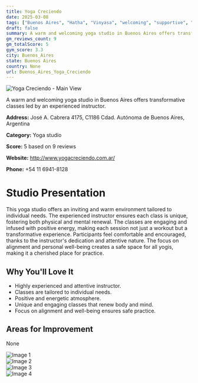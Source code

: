 ```yaml
---
title: Yoga Creciendo
date: 2025-03-08
tags: ["Buenos Aires", "Hatha", "Vinyasa", "welcoming", "supportive", "Buenos Aires"]  
draft: false
summary: A warm and welcoming yoga studio in Buenos Aires offers transformative classes led by an experienced instructor.
gm_reviews_count: 9
gm_totalScore: 5
gym_score: 3.3
city: Buenos_Aires
state: Buenos Aires
country: None
url: Buenos_Aires_Yoga_Creciendo
---
```


<div className="aspect-[16/9] relative my-8">
  <img 
    src="https://lh5.googleusercontent.com/p/AF1QipOmUWMayAbcL1jO25kMsxZq_FJf5O89NnDbRM4T=w1920-h1080-k-no"
    alt="Yoga Creciendo - Main View"
    className="object-cover absolute inset-0 w-full h-full rounded-lg"
  />
</div>

A warm and welcoming yoga studio in Buenos Aires offers transformative classes led by an experienced instructor.

**Address:** José A. Cabrera 4175, C1186 Cdad. Autónoma de Buenos Aires, Argentina

**Category:** Yoga studio

**Score:** 5 based on 9 reviews

**Website:** http://www.yogacreciendo.com.ar/

**Phone:** +54 11 6941-8128

# Studio Presentation

This yoga studio offers an inviting and warm environment tailored to individual needs. The experienced instructor ensures each class is unique, fostering both physical and mental renewal. The classes are engaging and infused with positive energy, making each session not just a workout but a transformative experience. Participants feel comfortable and encouraged, thanks to the instructor's dedication and attentive nature. The focus on alignment and personal well-being creates a safe space for all yogis, making it a cherished place for practice.



## Why You'll Love It

- Highly experienced and attentive instructor.
- Classes are tailored to individual needs.
- Positive and energetic atmosphere.
- Unique and engaging classes that renew body and mind.
- Focus on alignment and well-being ensures safe practice.

## Areas for Improvement

None

<div className="grid grid-cols-1 xl:grid-cols-2 gap-4 my-8">
<div className="aspect-[4/3] relative"><img src="https://lh5.googleusercontent.com/p/AF1QipMt5PMXqMUCOqV8PDkDMHqzNo2jcmR7COJubkCL=w1920-h1080-k-no" alt="Image 1" className="object-cover absolute inset-0 w-full h-full rounded-lg" /></div>
<div className="aspect-[4/3] relative"><img src="https://lh5.googleusercontent.com/p/AF1QipN0h9jce6ALXxEgGQYLPEBvjqZ3oBtXGpDJraPS=w1920-h1080-k-no" alt="Image 2" className="object-cover absolute inset-0 w-full h-full rounded-lg" /></div>
<div className="aspect-[4/3] relative"><img src="https://lh5.googleusercontent.com/p/AF1QipPXpkZJGxQhvjvpavGycm_LiAFz-O00hNaDPF6Q=w1920-h1080-k-no" alt="Image 3" className="object-cover absolute inset-0 w-full h-full rounded-lg" /></div>
<div className="aspect-[4/3] relative"><img src="https://lh5.googleusercontent.com/p/AF1QipOZdFbVvdj_AdQATWwArFoUzj0D8I5K4DgTSDli=w1920-h1080-k-no" alt="Image 4" className="object-cover absolute inset-0 w-full h-full rounded-lg" /></div>
</div>